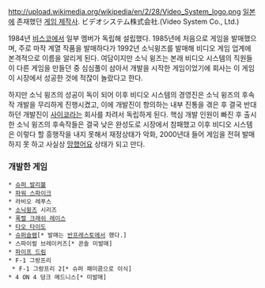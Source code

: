 http://upload.wikimedia.org/wikipedia/en/2/28/Video_System_logo.png
[[일본]]에 존재했던 [[게임 제작사]]. ビデオシステム株式会社.(Video System Co., Ltd.)

1984년 [[비스코]]에서 일부 멤버가 독립해 설립했다. 1985년에 처음으로 게임을 발매했으며, 주로 마작 계열 작품을 발매하다가 1992년 소닉윙즈를 발매해 비디오 게임 업계에 본격적으로 이름을 알리게 된다. 여담이지만 소닉 윙즈는 본래 비디오 시스템의 직원들이 다른 게임을 만들던 중 심심풀이 삼아서 개발을 시작한 게임이었기에 회사는 이 게임이 시장에서 성공한 것에 적잖이 놀랐다고 한다.

하지만 소닉 윙즈의 성공이 독이 되어 이후 비디오 시스템의 경영진은 소닉 윙즈의 후속작 개발을 무리하게 진행시켰고, 이에 개발진이 항의하는 내부 진통을 겪은 후 결국 반대하던 개발진이 [[사이쿄]]라는 회사를 차려서 독립하게 된다. 핵심 개발 인원이 빠진 후 출시한 소닉 윙즈의 후속작들은 결국 낮은 완성도로 시장에서 참패했고 이후 비디오 시스템은 이렇다 할 흥행작을 내지 못해서 재정상태가 악화, 2000년대 들어 게임을 전혀 발매하지 못 하고 사실상 [[망했어요]] 상태가 되고 만다.

=== 개발한 게임 ===
 * [[슈퍼 발리볼]]
 * [[파워 스파이크]]
 * 라비오 레푸스
 * [[소닉윙즈]] 시리즈
 * [[폭렬 크래쉬 레이스]]
 * [[타오 타이도]]
 * [[슈퍼슬램]][* 발매는 [[반프레스토]]에서 했다.]
 * 스파이럴 브레이커즈[* 콘솔 미발매]
 * [[파이프 드림]]
 * F-1 그랑프리
  * F-1 그랑프리 2[* 슈퍼 패미콤으로 이식]
 * 4 ON 4 덩크 메드니스[* 미발매]
